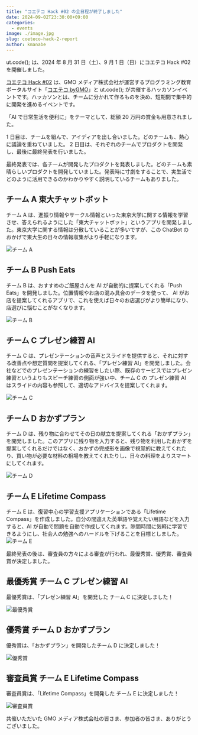 ```yaml
---
title: "コエテコ Hack #02 の全日程が終了しました"
date: 2024-09-02T23:30:00+09:00
categories:
  - events
image: ./image.jpg
slug: coeteco-hack-2-report
author: kmanabe
---
```


ut.code(); は、2024 年 8 月 31 日（土）、9 月 1 日（日）にコエテコ Hack #02 を開催しました。

[コエテコ Hack #02](/articles/coeteco-hack-2-announcement/) は、GMO メディア株式会社が運営するプログラミング教育ポータルサイト「[コエテコ byGMO](https://coeteco.jp/)」と ut.code(); が共催するハッカソンイベントです。ハッカソンとは、チームに分かれて作るものを決め、短期間で集中的に開発を進めるイベントです。

「AI で日常生活を便利に」をテーマとして、総額 20 万円の賞金も用意されました。

1 日目は、チームを組んで、アイディアを出し合いました。どのチームも、熱心に議論を重ねていました。
2 日目は、それぞれのチームでプロダクトを開発し、最後に最終発表を行いました。

最終発表では、各チームが開発したプロダクトを発表しました。どのチームも素晴らしいプロダクトを開発していました。発表時に寸劇をすることで、実生活でどのように活用できるのかわかりやすく説明しているチームもありました。

## チーム A 東大チャットボット

チーム A は、進振り情報やサークル情報といった東京大学に関する情報を学習させ、答えられるようにした「東大チャットボット」というアプリを開発しました。東京大学に関する情報は分散していることが多いですが、この ChatBot のおかげで東大生の日々の情報収集がより手軽になります。

![チーム A](./team-a.jpg)

## チーム B Push Eats

チーム B は、おすすめのご飯屋さんを AI が自動的に提案してくれる「Push Eats」を開発しました。位置情報やお店の混み具合のデータを使って、 AI がお店を提案してくれるアプリで、これを使えば日々のお店選びがより簡単になり、店選びに悩むことがなくなります。

![チーム B](./team-b.jpeg)

## チーム C プレゼン練習 AI

チーム C は、プレゼンテーションの音声とスライドを提供すると、それに対する改善点や想定質問を提案してくれる、「プレゼン練習 AI」を開発しました。会社などでのプレゼンテーションの練習をしたい際、既存のサービスではプレゼン練習というよりもスピーチ練習の側面が強い中、チーム C の プレゼン練習 AI はスライドの内容も参照して、適切なアドバイスを提案してくれます。

![チーム C](./team-c.jpeg)

## チーム D おかずプラン

チーム D は、残り物に合わせてその日の献立を提案してくれる「おかずプラン」を開発しました。このアプリに残り物を入力すると、残り物を利用したおかずを提案してくれるだけではなく、おかずの完成形を画像で視覚的に教えてくれたり、買い物が必要な材料の相場を教えてくれたりし、日々の料理をよりスマートにしてくれます。

![チーム D](./team-d.jpeg)

## チーム E Lifetime Compass

チーム E は、復習中心の学習支援アプリケーションである「Lifetime Compass」を作成しました。自分の間違えた英単語や覚えたい用語などを入力すると、AI が自動で問題を自動で作成してくれます。隙間時間に気軽に学習できるようにし、社会人の勉強へのハードルを下げることを目標としました。
![チーム E](./team-e.jpeg)

最終発表の後は、審査員の方々による審査が行われ、最優秀賞、優秀賞、審査員賞が決定しました。

## 最優秀賞 チーム C プレゼン練習 AI

最優秀賞は、「プレゼン練習 AI」を開発した チーム C に決定しました！

![最優秀賞](./grand-prize.jpg)

## 優秀賞 チーム D おかずプラン

優秀賞は、「おかずプラン」を開発したチーム D に決定しました！

![優秀賞](./excellence-award.jpeg)

## 審査員賞 チーム E Lifetime Compass

審査員賞は、「Lifetime Compass」を開発した チーム E に決定しました！

![審査員賞](./special-award.jpeg)

共催いただいた GMO メディア株式会社の皆さま、参加者の皆さま、ありがとうございました。
